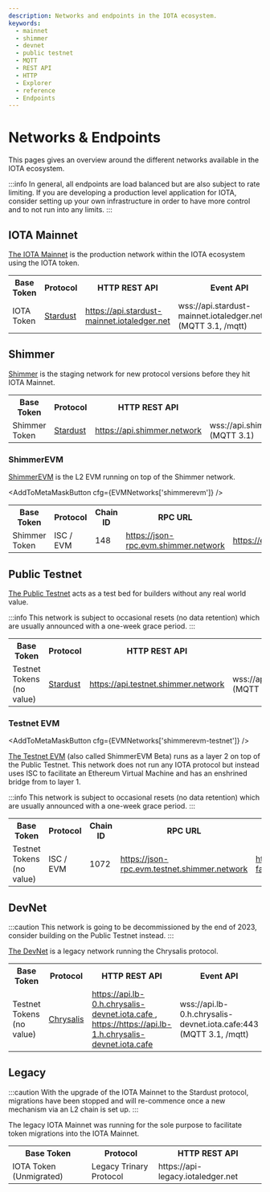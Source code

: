 ```yaml
---
description: Networks and endpoints in the IOTA ecosystem.
keywords:
  - mainnet
  - shimmer
  - devnet
  - public testnet
  - MQTT
  - REST API
  - HTTP
  - Explorer
  - reference
  - Endpoints
---
```



# Networks & Endpoints

This pages gives an overview around the different networks available in the IOTA ecosystem.

:::info
In general, all endpoints are load balanced but are also subject to rate limiting.
If you are developing a production level application for IOTA, consider setting up your own infrastructure in order to
have more control and to not run into any limits.
:::

## IOTA Mainnet

[The IOTA Mainnet](https://explorer.iota.org/mainnet) is the production network within the IOTA ecosystem using the IOTA
token.

<table style={{ wordBreak: 'break-all', verticalAlign: 'middle' }}>
  <tbody>
    <tr>
      <th style={{ width: '150px' }}>Base Token</th>
      <th style={{ width: '100px' }}>Protocol</th>
      <th>HTTP REST API</th>
      <th>Event API</th>
      <th>Permanode API</th>
    </tr>
    <tr>
      <td style={{ textAlign: 'center' }}>IOTA Token</td>
      <td style={{ textAlign: 'center' }}>
        <a href='/learn/protocols/stardust/introduction/'>Stardust</a>
      </td>
      <td>
        <a href='https://api.stardust-mainnet.iotaledger.net/api/v2/info'>
          https://api.stardust-mainnet.iotaledger.net
        </a>
      </td>
      <td>wss://api.stardust-mainnet.iotaledger.net:443 (MQTT 3.1, /mqtt)</td>
      <td>https://chronicle.stardust-mainnet.iotaledger.net</td>
    </tr>
  </tbody>
</table>

## Shimmer

[Shimmer](https://explorer.iota.org/shimmer) is the staging network for new protocol versions before they hit IOTA
Mainnet.

<table style={{ wordBreak: 'break-all', verticalAlign: 'middle' }}>
  <tbody>
    <tr>
      <th style={{ width: '150px' }}>Base Token</th>
      <th style={{ width: '100px' }}>Protocol</th>
      <th>HTTP REST API</th>
      <th>Event API</th>
      <th>Permanode API</th>
    </tr>
    <tr>
      <td style={{ textAlign: 'center' }}>Shimmer Token</td>
      <td style={{ textAlign: 'center' }}>
        <a href='/learn/protocols/stardust/introduction/'>Stardust</a>
      </td>
      <td>
        <a href='https://api.shimmer.network/api/core/v2/info'>
          https://api.shimmer.network
        </a>
      </td>
      <td>wss://api.shimmer.network:443/api/mqtt/v1 (MQTT 3.1)</td>
      <td>https://chronicle.shimmer.network</td>
    </tr>
  </tbody>
</table>

### ShimmerEVM

[ShimmerEVM](https://explorer.evm.shimmer.network/) is the L2 EVM running on top of the Shimmer network.

<AddToMetaMaskButton cfg={EVMNetworks['shimmerevm']} />

<table style={{ wordBreak: 'break-all', verticalAlign: 'middle' }}>
  <tbody>
    <tr>
      <th style={{ width: '150px' }}>Base Token</th>
      <th style={{ width: '120px' }}>Protocol</th>
      <th style={{ width: '100px' }}>Chain ID</th>
      <th>RPC URL</th>
      <th>Explorer</th>
    </tr>
    <tr>
      <td style={{ textAlign: 'center' }}>Shimmer Token</td>
      <td style={{ textAlign: 'center' }}>ISC / EVM</td>
      <td style={{ textAlign: 'center' }}>148</td>
      <td>
        <a href='https://json-rpc.evm.shimmer.network'>
          https://json-rpc.evm.shimmer.network
        </a>
      </td>
      <td>
        <a href='https://explorer.evm.shimmer.network'>
          https://explorer.evm.shimmer.network
        </a>
      </td>
    </tr>
  </tbody>
</table>

## Public Testnet

[The Public Testnet](https://explorer.iota.org/testnet) acts as a test bed for builders without any real world value.

:::info
This network is subject to occasional resets (no data retention) which are usually announced with a one-week grace period.
:::

<table style={{ wordBreak: 'break-all', verticalAlign: 'middle' }}>
  <tbody>
    <tr>
      <th style={{ width: '150px' }}>Base Token</th>
      <th style={{ width: '100px' }}>Protocol</th>
      <th style={{ width: '200px' }}>HTTP REST API</th>
      <th>Event API</th>
      <th>Permanode API</th>
      <th>Faucet</th>
    </tr>
    <tr>
      <td style={{ textAlign: 'center' }}>Testnet Tokens (no value)</td>
      <td style={{ textAlign: 'center' }}>
        <a href='/learn/protocols/stardust/introduction/'>Stardust</a>
      </td>
      <td>
        <a href='https://api.testnet.shimmer.network/api/core/v2/info'>
          https://api.testnet.shimmer.network
        </a>
      </td>
      <td>wss://api.testnet.shimmer.network:443/api/mqtt/v1 (MQTT 3.1)</td>
      <td>https://chronicle.testnet.shimmer.network</td>
      <td>
        <a href='https://faucet.testnet.shimmer.network/api/info'>
          https://faucet.testnet.shimmer.network
        </a>
      </td>
    </tr>
  </tbody>
</table>

### Testnet EVM

<AddToMetaMaskButton cfg={EVMNetworks['shimmerevm-testnet']} />

[The Testnet EVM](https://explorer.evm.testnet.shimmer.network/) (also called ShimmerEVM Beta) runs as a layer 2 on top
of the Public Testnet. This network does not run
any IOTA protocol but instead uses ISC to facilitate an Ethereum Virtual Machine and has an enshrined bridge from to
layer 1.

:::info
This network is subject to occasional resets (no data retention) which are usually announced with a one-week grace period.
:::

<table style={{ wordBreak: 'break-all', verticalAlign: 'middle' }}>
  <tbody>
    <tr>
      <th style={{ width: '150px' }}>Base Token</th>
      <th style={{ width: '150px' }}>Protocol</th>
      <th style={{ width: '100px' }}>Chain ID</th>
      <th>RPC URL</th>
      <th>Faucet</th>
      <th>Explorer</th>
    </tr>
    <tr>
      <td>Testnet Tokens (no value)</td>
      <td>ISC / EVM</td>
      <td>1072</td>
      <td>
        <a href='https://json-rpc.evm.testnet.shimmer.network'>
          https://json-rpc.evm.testnet.shimmer.network
        </a>
      </td>
      <td>
        <a href='https://evm-faucet.testnet.shimmer.network'>
          https://evm-faucet.testnet.shimmer.network
        </a>
      </td>
      <td>
        <a href='https://explorer.evm.testnet.shimmer.network'>
          https://explorer.evm.testnet.shimmer.network
        </a>
      </td>
    </tr>
  </tbody>
</table>

## DevNet

:::caution
This network is going to be decommissioned by the end of 2023,
consider building on the Public Testnet instead.
:::

[The DevNet](https://explorer.iota.org/legacy-mainnet) is a legacy network running the Chrysalis protocol.

<table style={{ wordBreak: 'break-all', verticalAlign: 'middle' }}>
  <tbody>
    <tr>
      <th style={{ width: '150px' }}>Base Token</th>
      <th style={{ width: '100px' }}>Protocol</th>
      <th>HTTP REST API</th>
      <th>Event API</th>
      <th>Permanode API</th>
      <th>Faucet</th>
    </tr>
    <tr>
      <td style={{ textAlign: 'center' }}>Testnet Tokens (no value)</td>
      <td style={{ textAlign: 'center' }}>
        <a href='/learn/protocols/chrysalis/introduction/'>Chrysalis</a>
      </td>
      <td>
        <a href='https://api.lb-0.h.chrysalis-devnet.iota.cafe/api/v1/info'>
          https://api.lb-0.h.chrysalis-devnet.iota.cafe
        </a>
        , <a href='https://api.lb-1.h.chrysalis-devnet.iota.cafe/api/v1/info'>https://https://api.lb-1.h.chrysalis-devnet.iota.cafe</a>
      </td>
      <td>wss://api.lb-0.h.chrysalis-devnet.iota.cafe:443 (MQTT 3.1, /mqtt)</td>
      <td>https://chronicle.testnet.shimmer.network</td>
      <td>
        <a href='https://faucet.testnet.shimmer.network/api/info'>
          https://faucet.testnet.shimmer.network
        </a>
      </td>
    </tr>
  </tbody>
</table>

## Legacy

:::caution
With the upgrade of the IOTA Mainnet to the Stardust protocol, migrations have been stopped and will re-commence
once a new mechanism via an L2 chain is set up.
:::

The legacy IOTA Mainnet was running for the sole purpose to facilitate token migrations into the IOTA Mainnet.

<table>
  <tbody>
    <tr>
      <th>Base Token</th>
      <th>Protocol</th>
      <th>HTTP REST API</th>
    </tr>
    <tr>
      <td>IOTA Token (Unmigrated)</td>
      <td>Legacy Trinary Protocol</td>
      <td>https://api-legacy.iotaledger.net</td>
    </tr>
  </tbody>
</table>
